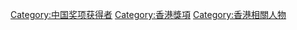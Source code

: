[[Category:中国奖项获得者|Category:中国奖项获得者]]
[[Category:香港獎項|Category:香港獎項]]
[[Category:香港相關人物|Category:香港相關人物]]